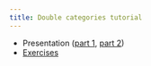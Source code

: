 ```yaml
---
title: Double categories tutorial
---
```


- Presentation ([part 1](tutorial_part_1.pdf), [part 2](tutorial_part_2.pdf))
- [Exercises](exercises.pdf)

